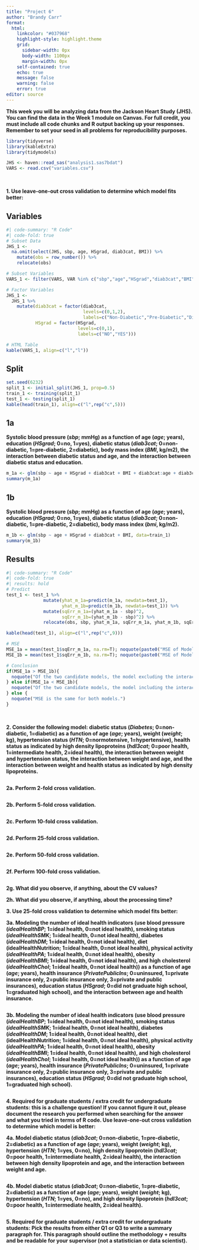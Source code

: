 ```yaml
---
title: "Project 6"
author: "Brandy Carr"
format: 
  html:
    linkcolor: "#037968"
    highlight-style: highlight.theme
    grid: 
      sidebar-width: 0px
      body-width: 1100px
      margin-width: 0px
    self-contained: true
    echo: true
    message: false
    warning: false
    error: true 
editor: source
---
```


<head>

<link rel="stylesheet" href="https://fonts.googleapis.com/css?family=Quicksand">

<style>

  details>summary {
    color: #FA962D !important;
    font-size: 0.8rem !important;
    font-family: Quicksand !important;
  }

</style>

</head>


**This week you will be analyzing data from the Jackson Heart Study (JHS). You can find the data in the Week 1 module on Canvas. For full credit, you must include all code chunks and R output backing up your responses. Remember to set your seed in all problems for reproducibility purposes.**

```r
library(tidyverse)
library(kableExtra)
library(tidymodels)

JHS <- haven::read_sas("analysis1.sas7bdat")
VARS <- read.csv("variables.csv")
```

</br>

**1. Use leave-one-out cross validation to determine which model fits better:**

::: {.panel-tabset}

## Variables

```r
#| code-summary: "R Code"
#| code-fold: true
# Subset Data
JHS_1 <- 
  na.omit(select(JHS, sbp, age, HSgrad, diab3cat, BMI)) %>% 
    mutate(obs = row_number()) %>% 
    relocate(obs)

# Subset Variables
VARS_1 <- filter(VARS, VAR %in% c("sbp","age","HSgrad","diab3cat","BMI"))

# Factor Variables
JHS_1 <- 
  JHS_1 %>%
    mutate(diab3cat = factor(diab3cat, 
                             levels=c(0,1,2), 
                             labels=c("Non-Diabetic","Pre-Diabetic","Diabetic")),
           HSgrad = factor(HSgrad, 
                           levels=c(0,1), 
                           labels=c("NO","YES")))

# HTML Table
kable(VARS_1, align=c("l","l"))
```

## Split

```r
set.seed(6232)
split_1 <- initial_split(JHS_1, prop=0.5)
train_1 <- training(split_1)
test_1 <- testing(split_1)
kable(head(train_1), align=c("l",rep("c",5)))
```

## 1a

**Systolic blood pressure (*sbp*; mmHg) as a function of age (*age*; years), education (*HSgrad*; 0=no, 1=yes), diabetic status (*diab3cat*; 0=non-diabetic, 1=pre-diabetic, 2=diabetic), body mass index (*BMI*, kg/m2), the interaction between diabetic status and age, and the interaction between diabetic status and education.**

```r
m_1a <- glm(sbp ~ age + HSgrad + diab3cat + BMI + diab3cat:age + diab3cat:HSgrad, data=train_1)
summary(m_1a)
```

## 1b

**Systolic blood pressure (*sbp*; mmHg) as a function of age (*age*; years), education (*HSgrad*; 0=no, 1=yes), diabetic status (*diab3cat*; 0=non-diabetic, 1=pre-diabetic, 2=diabetic), body mass index (*bmi*, kg/m2).**

```r
m_1b <- glm(sbp ~ age + HSgrad + diab3cat + BMI, data=train_1)
summary(m_1b)
```

## Results

```r
#| code-summary: "R Code"
#| code-fold: true
#| results: hold
# Predict
test_1 <- test_1 %>% 
              mutate(yhat_m_1a=predict(m_1a, newdata=test_1),
                     yhat_m_1b=predict(m_1b, newdata=test_1)) %>%
              mutate(sqErr_m_1a=(yhat_m_1a - sbp)^2,
                     sqErr_m_1b=(yhat_m_1b - sbp)^2) %>%
              relocate(obs, sbp, yhat_m_1a, sqErr_m_1a, yhat_m_1b, sqErr_m_1b)

kable(head(test_1), align=c("l",rep("c",9)))

# MSE
MSE_1a = mean(test_1$sqErr_m_1a, na.rm=T); noquote(paste0("MSE of Model 1a: ", MSE_1a))
MSE_1b = mean(test_1$sqErr_m_1b, na.rm=T); noquote(paste0("MSE of Model 1b: ", MSE_1b))

# Conclusion
if(MSE_1a > MSE_1b){
  noquote("Of the two candidate models, the model excluding the interaction terms (m_1b) gives the lowest MSE.")
} else if(MSE_1a < MSE_1b){
  noquote("Of the two candidate models, the model including the interaction terms (m_1a) gives the lowest MSE.")
} else {
  noquote("MSE is the same for both models.")
}
```

:::

</br>

**2. Consider the following model: diabetic status (*Diabetes*; 0=non-diabetic, 1=diabetic) as a function of age (*age*; years), weight (*weight*; kg), hypertension status (*HTN*; 0=normotensive, 1=hypertensive), health status as indicated by high density lipoproteins (*hdl3cat*; 0=poor health, 1=intermediate health, 2=ideal health), the interaction between weight and hypertension status, the interaction between weight and age, and the interaction between weight and health status as indicated by high density lipoproteins.**

```r

```

<!-- You want to time how long each CV below takes. hint: https://rdrr.io/cran/tictoc/man/tic.html -->

**2a. Perform 2-fold cross validation.**

```r

```

**2b. Perform 5-fold cross validation.**

```r

```

**2c. Perform 10-fold cross validation.**

```r

```

**2d. Perform 25-fold cross validation.**

```r

```

**2e. Perform 50-fold cross validation.**

```r

```

**2f. Perform 100-fold cross validation.**

```r

```

**2g. What did you observe, if anything, about the CV values?**

**2h. What did you observe, if anything, about the processing time?**

**3. Use 25-fold cross validation to determine which model fits better:**

**3a. Modeling the number of ideal health indicators (use blood pressure (*idealHealthBP*; 1=ideal health, 0=not ideal health), smoking status (*idealHealthSMK*; 1=ideal health, 0=not ideal health), diabetes (*idealHealthDM*; 1=ideal health, 0=not ideal health), diet  (idealHealthNutrition; 1=ideal health, 0=not ideal health), physical activity (*idealHealthPA*; 1=ideal health, 0=not ideal health), obesity  (*idealHealthBMI*; 1=ideal health, 0=not ideal health), and high cholesterol  (*idealHealthChol*; 1=ideal health, 0=not ideal health)) as a function of age (*age*; years), health insurance (*PrivatePublicIns*; 0=uninsured, 1=private insurance only, 2=public insurance only, 3=private and public insurances), education status (*HSgrad*; 0=did not graduate high school, 1=graduated high school), and the interaction between age and health insurance.**

```r

```

**3b. Modeling the number of ideal health indicators (use blood pressure (*idealHealthBP*; 1=ideal health, 0=not ideal health), smoking status (*idealHealthSMK*; 1=ideal health, 0=not ideal health), diabetes (*idealHealthDM*; 1=ideal health, 0=not ideal health), diet  (idealHealthNutrition; 1=ideal health, 0=not ideal health), physical activity (*idealHealthPA*; 1=ideal health, 0=not ideal health), obesity  (*idealHealthBMI*; 1=ideal health, 0=not ideal health), and high cholesterol  (*idealHealthChol*; 1=ideal health, 0=not ideal health)) as a function of age (*age*; years), health insurance (*PrivatePublicIns*; 0=uninsured, 1=private insurance only, 2=public insurance only, 3=private and public insurances), education status (*HSgrad*; 0=did not graduate high school, 1=graduated high school).**

```r

```

**4. Required for graduate students / extra credit for undergraduate students: this is a challenge question! If you cannot figure it out, please document the research you performed when searching for the answer and what you tried in terms of R code. Use leave-one-out cross validation to determine which model is better:**

**4a. Model diabetic status (*diab3cat*; 0=non-diabetic, 1=pre-diabetic, 2=diabetic) as a function of age (*age*; years), weight (*weight*; kg), hypertension (*HTN*; 1=yes, 0=no), high density lipoprotein (*hdl3cat*; 0=poor health, 1=intermediate health, 2=ideal health), the interaction between high density lipoprotein and age, and the interaction between weight and age.**

```r

```

**4b. Model diabetic status (*diab3cat*; 0=non-diabetic, 1=pre-diabetic, 2=diabetic) as a function of age (*age*; years), weight (*weight*; kg), hypertension (*HTN*; 1=yes, 0=no), and high density lipoprotein (*hdl3cat*; 0=poor health, 1=intermediate health, 2=ideal health).**

```r

```

**5. Required for graduate students / extra credit for undergraduate students: Pick the results from either Q1 or Q3 to write a summary paragraph for. This paragraph should outline the methodology + results and be readable for your supervisor (not a statistician or data scientist).**
